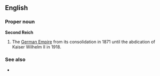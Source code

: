 ==English==

===Proper noun===
'''Second Reich'''

# The [[German Empire]] from its consolidation in 1871 until the abdication of Kaiser Wilhelm II in 1918.

===See also===
* {{pedialite}}